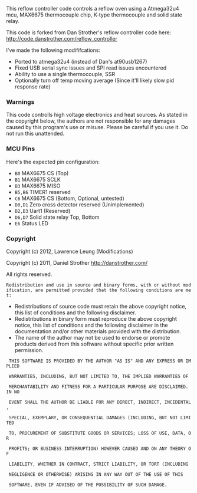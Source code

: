 This reflow controller code controls a reflow oven using a Atmega32u4 mcu, MAX6675 thermocouple chip, K-type thermocouple and solid state relay.

This code is forked from Dan Strother's reflow controller code here: http://code.danstrother.com/reflow_controller

I've made the following modififcations:

* Ported to atmega32u4 (instead of Dan's at90usb1267)
* Fixed USB serial sync issues and SPI read issues encountered
* Ability to use a single thermocouple, SSR
* Optionally turn off temp moving average (Since it'll likely slow pid response rate)


=== Warnings ===

This code controlls high voltage electronics and heat sources. As stated in the copyright below, the authors are not responsible for any damages caused by this program's use or misuse.  Please be careful if you use it. Do not run this unattended.

=== MCU Pins ===

Here's the expected pin configuration:

* <code>B0</code> MAX6675 CS (Top)
* <code>B1</code> MAX6675 SCLK
* <code>B3</code> MAX6675 MISO
* <code>B5,B6</code> TIMER1 reserved
* <code>C6</code> MAX6675 CS (Bottom, Optional, untested)
* <code>D0,D1</code> Zero cross detector reserved (Unimplemented)
* <code>D2,D3</code> Uart1 (Reserved)
* <code>D6,D7</code> Solid state relay Top, Bottom 
* <code>E6</code> Status LED


=== Copyright ===

Copyright (c) 2012, Lawrence Leung  (Modifications)

Copyright (c) 2011, Daniel Strother http://danstrother.com/

All rights reserved.
  
 Redistribution and use in source and binary forms, with or without modification, are permitted provided that the following conditions are met:

* Redistributions of source code must retain the above copyright notice, this list of conditions and the following disclaimer.
* Redistributions in binary form must reproduce the above copyright notice, this list of conditions and the following disclaimer in the documentation and/or other materials provided with the distribution.
* The name of the author may not be used to endorse or promote products derived from this software without specific prior written permission.
  
  THIS SOFTWARE IS PROVIDED BY THE AUTHOR "AS IS" AND ANY EXPRESS OR IMPLIED

  WARRANTIES, INCLUDING, BUT NOT LIMITED TO, THE IMPLIED WARRANTIES OF

  MERCHANTABILITY AND FITNESS FOR A PARTICULAR PURPOSE ARE DISCLAIMED. IN NO

  EVENT SHALL THE AUTHOR BE LIABLE FOR ANY DIRECT, INDIRECT, INCIDENTAL,

  SPECIAL, EXEMPLARY, OR CONSEQUENTIAL DAMAGES (INCLUDING, BUT NOT LIMITED

  TO, PROCUREMENT OF SUBSTITUTE GOODS OR SERVICES; LOSS OF USE, DATA, OR

  PROFITS; OR BUSINESS INTERRUPTION) HOWEVER CAUSED AND ON ANY THEORY OF

  LIABILITY, WHETHER IN CONTRACT, STRICT LIABILITY, OR TORT (INCLUDING

  NEGLIGENCE OR OTHERWISE) ARISING IN ANY WAY OUT OF THE USE OF THIS

  SOFTWARE, EVEN IF ADVISED OF THE POSSIBILITY OF SUCH DAMAGE.

